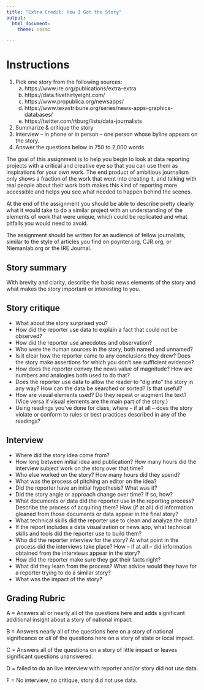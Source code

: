 ```yaml
---
title: "Extra Credit: How I Got the Story"
output: 
  html_document:
    theme: cosmo

---
```


# Instructions

1. Pick one story from the following sources:
    a. https://www.ire.org/publications/extra-extra
    b. https://data.fivethirtyeight.com/
    c. https://www.propublica.org/newsapps/
    d. https://www.texastribune.org/series/news-apps-graphics-databases/
    e. https://twitter.com/rtburg/lists/data-journalists
2. Summarize & critique the story
3. Interview -- in phone or in person -- one person whose byline appears on the story.
4. Answer the questions below in 750 to 2,000 words

The goal of this assignment is to help you begin to look at data reporting projects with a critical and creative eye so that you can use them as inspirations for your own work. The end product of ambitious journalism only shows a fraction of the work that went into creating it, and talking with real people about their work both makes this kind of reporting more accessible and helps you see what needed to happen behind the scenes.

At the end of the assignment you should be able to describe pretty clearly what it would take to do a similar project with an understanding of the elements of work that were unique, which could be replicated and what pitfalls you would need to avoid.

The assignment should be written for an audience of fellow journalists, similar to the style of articles you find on poynter.org, CJR.org, or Niemanlab.org or the IRE Journal.


## Story summary

With brevity and clarity, describe the basic news elements of the story and what makes the story important or interesting to you.


## Story critique

* What about the story surprised you?
* How did the reporter use data to explain a fact that could not be observed?
* How did the reporter use anecdotes and observation?
* Who were the human sources in the story, both named and unnamed?
* Is it clear how the reporter came to any conclusions they drew? Does the story make assertions for which you don’t see sufficient evidence?
* How does the reporter convey the news value of magnitude? How are numbers and analogies both used to do that?
* Does the reporter use data to allow the reader to “dig into” the story in any way? How can the data be searched or sorted? Is that useful?
* How are visual elements used? Do they repeat or augment the text? (Vice versa if visual elements are the main part of the story.)
* Using readings you’ve done for class, where -- if at all -- does the story violate or conform to rules or best practices described in any of the readings? 

## Interview

* Where did the story idea come from?
* How long between initial idea and publication? How many hours did the interview subject work on the story over that time?
* Who else worked on the story? How many hours did they spend?
* What was the process of pitching an editor on the idea?
* Did the reporter have an initial hypothesis? What was it?
* Did the story angle or approach change over time? If so, how?
* What documents or data did the reporter use in the reporting process? Describe the process of acquiring them? How (if at all) did information gleaned from those documents or data appear in the final story?
* What technical skills did the reporter use to clean and analyze the data?
* If the report includes a data visualization or news app, what technical skills and tools did the reporter use to build them?
* Who did the reporter interview for the story? At what point in the process did the interviews take place? How -- if at all -- did information obtained from the interviews appear in the story?
* How did the reporter make sure they got their facts right?
* What did they learn from the process? What advice would they have for a reporter trying to do a similar story?
* What was the impact of the story?

## Grading Rubric

A = Answers all or nearly all of the questions here and adds significant additional insight about a story of national impact.

B = Answers nearly all of the questions here on a story of national significance or *all* of the questions here on a story of state or local impact.

C = Answers all of the questions on a story of little impact or leaves significant questions unanswered.

D = failed to do an live interview with reporter and/or story did not use data.

F = No interview, no critique, story did not use data.